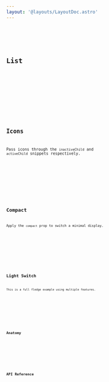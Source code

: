 ```yaml
---
layout: '@layouts/LayoutDoc.astro'
---
```




<Preview client:load>
	<Fragment slot="preview">
		<Example client:visible />
	</Fragment>
	<Fragment slot="code">
		<Code code={ExampleRaw} lang="svelte" />
	</Fragment>
</Preview>

## List

<Preview client:load>
	<Fragment slot="preview">
		<ExampleList client:visible />
	</Fragment>
	<Fragment slot="code">
		<Code code={ExampleListRaw} lang="svelte" />
	</Fragment>
</Preview>

## Icons

Pass icons through the `inactiveChild` and `activeChild` snippets respectively.

<Preview client:load>
	<Fragment slot="preview">
		<ExampleIcons client:visible />
	</Fragment>
	<Fragment slot="code">
		<Code code={ExampleIconsRaw} lang="svelte" />
	</Fragment>
</Preview>

## Compact

Apply the `compact` prop to switch a minimal display.

<Preview client:load>
	<Fragment slot="preview">
		<ExampleCompact client:visible />
	</Fragment>
	<Fragment slot="code">
		<Code code={ExampleCompactRaw} lang="svelte" />
	</Fragment>
</Preview>

## Light Switch

This is a full fledge example using multiple features.

<Preview client:load>
	<Fragment slot="preview">
		<ExampleLightswitch client:visible />
	</Fragment>
	<Fragment slot="code">
		<Code code={ExampleLightswitchRaw} lang="svelte" />
	</Fragment>
</Preview>

## Anatomy

<Anatomy label="Switch" tag="label" isComponent>
	<Anatomy tag="input" />
	<Anatomy label="control" tag="span">
		<Anatomy label="thumb" tag="span">
			<Anatomy label="iconActiveBase|iconInactiveBase" tag="span" />
		</Anatomy>
	</Anatomy>
	<Anatomy label="label" tag="span" />
</Anatomy>

## API Reference

<ApiTable />
